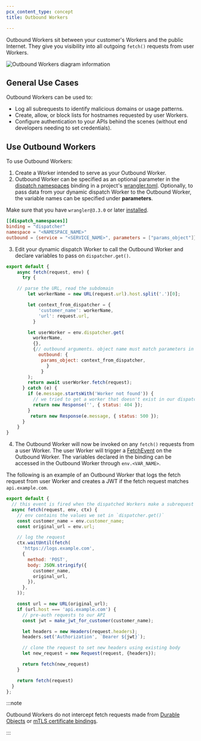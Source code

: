 ```yaml
---
pcx_content_type: concept
title: Outbound Workers

---
```



Outbound Workers sit between your customer's Workers and the public Internet. They give you visibility into all outgoing `fetch()` requests from user Workers.

![Outbound Workers diagram information](~/assets/images/cloudflare-for-platforms/outbound-worker-diagram.png)

## General Use Cases

Outbound Workers can be used to:

* Log all subrequests to identify malicious domains or usage patterns.
* Create, allow, or block lists for hostnames requested by user Workers.
* Configure authentication to your APIs behind the scenes (without end developers needing to set credentials).

## Use Outbound Workers

To use Outbound Workers:

1. Create a Worker intended to serve as your Outbound Worker.
2. Outbound Worker can be specified as an optional parameter in the [dispatch namespaces](/cloudflare-for-platforms/workers-for-platforms/get-started/configuration/#2-create-a-dispatch-namespace) binding in a project's [wrangler.toml](/workers/wrangler/configuration/). Optionally, to pass data from your dynamic dispatch Worker to the Outbound Worker, the variable names can be specified under **parameters**.

Make sure that you have `wrangler@3.3.0` or later [installed](/workers/wrangler/install-and-update/).

<WranglerConfig>

```toml
[[dispatch_namespaces]]
binding = "dispatcher"
namespace = "<NAMESPACE_NAME>"
outbound = {service = "<SERVICE_NAME>", parameters = ["params_object"]}
```

</WranglerConfig>

3. Edit your dynamic dispatch Worker to call the Outbound Worker and declare variables to pass on `dispatcher.get()`.

```js
export default {
	async fetch(request, env) {
	  try {

    // parse the URL, read the subdomain
		let workerName = new URL(request.url).host.split('.')[0];

		let context_from_dispatcher = {
			'customer_name': workerName,
			'url': request.url,
		  }

		let userWorker = env.dispatcher.get(
		  workerName,
		  {},
		  {// outbound arguments. object name must match parameters in the binding
			outbound: {
			 params_object: context_from_dispatcher,
			   }
			 }
		);
		return await userWorker.fetch(request);
	  } catch (e) {
		if (e.message.startsWith('Worker not found')) {
		  // we tried to get a worker that doesn't exist in our dispatch namespace
		  return new Response('', { status: 404 });
		}
		 return new Response(e.message, { status: 500 });
	  }
	}
}
```

4. The Outbound Worker will now be invoked on any `fetch()` requests from a user Worker. The user Worker will trigger a [FetchEvent](/workers/runtime-apis/handlers/fetch/) on the Outbound Worker. The variables declared in the binding can be accessed in the Outbound Worker through `env.<VAR_NAME>`.

The following is an example of an Outbound Worker that logs the fetch request from user Worker and creates a JWT if the fetch request matches `api.example.com`.

```js
export default {
  // this event is fired when the dispatched Workers make a subrequest
  async fetch(request, env, ctx) {
    // env contains the values we set in `dispatcher.get()`
    const customer_name = env.customer_name;
    const original_url = env.url;

    // log the request
    ctx.waitUntil(fetch(
      'https://logs.example.com',
      {
        method: 'POST',
        body: JSON.stringify({
          customer_name,
          original_url,
        }),
      },
    ));

    const url = new URL(original_url);
    if (url.host === 'api.example.com') {
      // pre-auth requests to our API
      const jwt = make_jwt_for_customer(customer_name);

      let headers = new Headers(request.headers);
      headers.set('Authorization', `Bearer ${jwt}`);

      // clone the request to set new headers using existing body
      let new_request = new Request(request, {headers});

      return fetch(new_request)
    }

    return fetch(request)
  }
};
```

:::note


Outbound Workers do not intercept fetch requests made from [Durable Objects](/durable-objects/) or [mTLS certificate bindings](/workers/runtime-apis/bindings/mtls/).


:::
